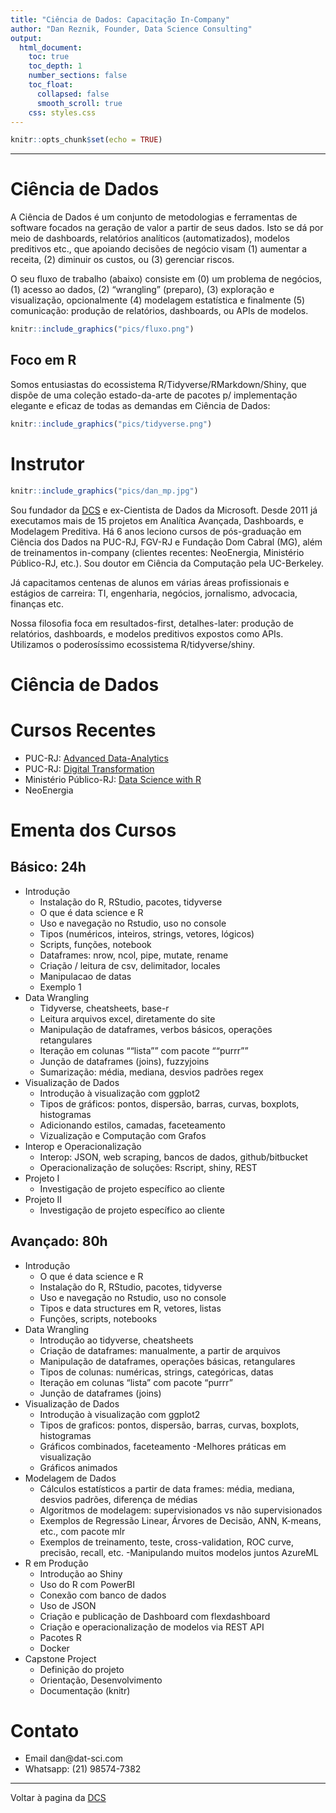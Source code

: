 ```yaml
---
title: "Ciência de Dados: Capacitação In-Company"
author: "Dan Reznik, Founder, Data Science Consulting"
output:
  html_document:
    toc: true
    toc_depth: 1
    number_sections: false
    toc_float:
      collapsed: false
      smooth_scroll: true
    css: styles.css
--- 
```


```r
knitr::opts_chunk$set(echo = TRUE)
```
***

# Ciência de Dados

A Ciência de Dados é um conjunto de metodologias e ferramentas de software focados na geração de valor a partir de seus dados. Isto se dá por meio de dashboards, relatórios analíticos (automatizados), modelos preditivos etc., que apoiando decisões de negócio visam (1) aumentar a receita, (2) diminuir os custos, ou (3) gerenciar riscos. 

O seu fluxo de trabalho (abaixo) consiste em (0) um problema de negócios, (1) acesso ao dados, (2) "wrangling" (preparo), (3) exploração e visualização, opcionalmente (4) modelagem estatística e finalmente (5) comunicação: produção de relatórios, dashboards, ou APIs de modelos.

```r
knitr::include_graphics("pics/fluxo.png")
```

## Foco em R

Somos entusiastas do ecossistema R/Tidyverse/RMarkdown/Shiny, que dispõe de uma coleção estado-da-arte de pacotes p/ implementação elegante e eficaz de todas as demandas em Ciência de Dados:

```r
knitr::include_graphics("pics/tidyverse.png")
```


# Instrutor


```r
knitr::include_graphics("pics/dan_mp.jpg")
```

Sou fundador da [DCS](index.html) e ex-Cientista de Dados da Microsoft.  Desde 2011 já executamos mais de 15 projetos em Analítica Avançada, Dashboards, e Modelagem Preditiva. Há 6 anos leciono cursos de pós-graduação em Ciência dos Dados na PUC-RJ, FGV-RJ e Fundação Dom Cabral (MG), além de treinamentos in-company (clientes recentes: NeoEnergia, Ministério Público-RJ, etc.). Sou doutor em Ciência da Computação pela UC-Berkeley.

Já capacitamos centenas de alunos em várias áreas profissionais e estágios de carreira: TI, engenharia, negócios, jornalismo, advocacia, finanças etc.

Nossa filosofia foca em resultados-first, detalhes-later: produção de relatórios, dashboards, e modelos preditivos expostos como APIs. Utilizamos o poderosíssimo ecossistema R/tidyverse/shiny.

# Ciência de Dados



# Cursos Recentes

- PUC-RJ: [Advanced Data-Analytics](http://www.cce.puc-rio.br/sitecce/website/website.dll/folder?nCurso=data-analytics:-mining,-predictive,-text-(e)-big-data-analytics)
- PUC-RJ: [Digital Transformation](http://ecoa.usuarios.rdc.puc-rio.br/mdt/)
- Ministério Público-RJ: [Data Science with R](https://dan-reznik.github.io/MPRJ-Main/)
- NeoEnergia

# Ementa dos Cursos {.tabset .tabset-fade .tabset-pills}

## Básico: 24h

- Introdução
  - Instalação do R, RStudio, pacotes, tidyverse
  - O que é data science e R
  - Uso e navegação no Rstudio, uso no console
  - Tipos (numéricos, inteiros, strings, vetores, lógicos)
  - Scripts, funções, notebook
  - Dataframes: nrow, ncol, pipe, mutate, rename
  - Criação / leitura de csv, delimitador, locales
  - Manipulacao de datas
  - Exemplo 1 

- Data Wrangling
  - Tidyverse, cheatsheets, base-r
  - Leitura arquivos excel, diretamente do site
  - Manipulação de dataframes, verbos básicos, operações retangulares
  - Iteração em colunas ""lista"" com pacote ""purrr""
  - Junção de dataframes (joins), fuzzyjoins
  - Sumarização: média, mediana, desvios padrões
regex

- Visualização de Dados
  - Introdução à visualização com ggplot2
  - Tipos de gráficos: pontos, dispersão, barras, curvas, boxplots, histogramas
  - Adicionando estilos, camadas, faceteamento
  - Vizualização e Computação com Grafos
  
- Interop e Operacionalização
  - Interop: JSON, web scraping, bancos de dados, github/bitbucket
  - Operacionalização de soluções: Rscript, shiny, REST
  
- Projeto I
  - Investigação de projeto específico ao cliente
  
- Projeto II
  - Investigação de projeto específico ao cliente
  
## Avançado: 80h

- Introdução
  - O que é data science e R
  - Instalação do R, RStudio, pacotes, tidyverse
  - Uso e navegação no Rstudio, uso no console
  - Tipos e data structures em R, vetores, listas
  - Funções, scripts, notebooks

- Data Wrangling
  - Introdução ao tidyverse, cheatsheets
  - Criação de dataframes: manualmente, a partir de arquivos
  - Manipulação de dataframes, operações básicas, retangulares
  - Tipos de colunas: numéricas, strings, categóricas, datas
  - Iteração em colunas "lista" com pacote "purrr"
  - Junção de dataframes (joins)
  
- Visualização de Dados
  - Introdução à visualização com ggplot2
  - Tipos de graficos: pontos, dispersão, barras, curvas, boxplots, histogramas
  - Gráficos combinados, faceteamento
  -Melhores práticas em visualização
  - Gráficos animados
  
- Modelagem de Dados
  - Cálculos estatísticos a partir de data frames: média, mediana, desvios padrões, diferença de médias
  - Algoritmos de modelagem: supervisionados vs não supervisionados
  - Exemplos de Regressão Linear, Árvores de Decisão, ANN, K-means, etc., com pacote mlr
  - Exemplos de treinamento, teste, cross-validation, ROC curve, precisão, recall, etc.
  -Manipulando muitos modelos juntos
AzureML

- R em Produção
  - Introdução ao Shiny
  - Uso do R com PowerBI
  - Conexão com banco de dados
  - Uso de JSON
  - Criação e publicação de Dashboard com flexdashboard
  - Criação e operacionalização de modelos via REST API
  - Pacotes R
  - Docker
  
- Capstone Project
  - Definição do projeto
  - Orientação, Desenvolvimento
  - Documentação (knitr)

# Contato

- Email dan@dat-sci.com
- Whatsapp: (21) 98574-7382

***

Voltar à pagina da [DCS](index.html)